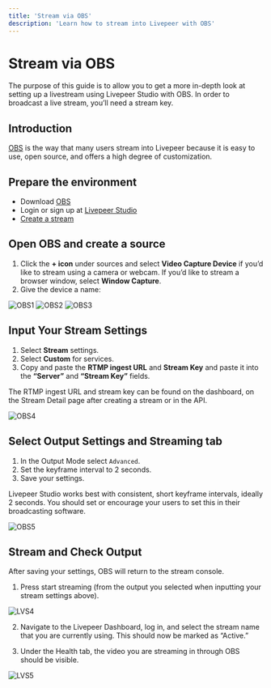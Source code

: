 ```yaml
---
title: 'Stream via OBS'
description: 'Learn how to stream into Livepeer with OBS'
---
```



# Stream via OBS

The purpose of this guide is to allow you to get a more in-depth look at setting
up a livestream using Livepeer Studio with OBS. In order to broadcast a live
stream, you’ll need a stream key.

## Introduction

[OBS](https://obsproject.com/) is the way that many users stream into Livepeer
because it is easy to use, open source, and offers a high degree of customization.

## Prepare the environment

- Download [OBS](https://obsproject.com/)
- Login or sign up at [Livepeer Studio](https://livepeer.studio)
- [Create a stream](./view-stream)

## Open OBS and create a source

1. Click the **+ icon** under sources and select **Video Capture Device** if
   you’d like to stream using a camera or webcam. If you’d like to stream a
   browser window, select **Window Capture**.
2. Give the device a name:

![OBS1](/images/obs/OBS1.png)
![OBS2](/images/obs/OBS2.png)
![OBS3](/images/obs/OBS3.png)

## Input Your Stream Settings

1. Select **Stream** settings.
1. Select **Custom** for services.
1. Copy and paste the **RTMP ingest URL** and **Stream Key** and paste it into
   the **“Server”** and **“Stream Key”** fields.

<Callout>
  The RTMP ingest URL and stream key can be found on the dashboard, on the
  Stream Detail page after creating a stream or in the API.
</Callout>

![OBS4](/images/obs/OBS4.png)

## Select Output Settings and Streaming tab

1. In the Output Mode select `Advanced`.
1. Set the keyframe interval to 2 seconds.
1. Save your settings.

<Callout>
  Livepeer Studio works best with consistent, short keyframe intervals, ideally
  2 seconds. You should set or encourage your users to set this in their
  broadcasting software.
</Callout>

![OBS5](/images/obs/OBS5.png)

## Stream and Check Output

After saving your settings, OBS will return to the stream console.

1. Press start streaming (from the output you selected when inputting your stream
   settings above).

![LVS4](/images/obs/LVS4.png)

2. Navigate to the Livepeer Dashboard, log in, and select the stream name that
   you are currently using. This should now be marked as “Active.”

3. Under the Health tab, the video you are streaming in through OBS should be
   visible.

![LVS5](/images/obs/LVS5.png)

